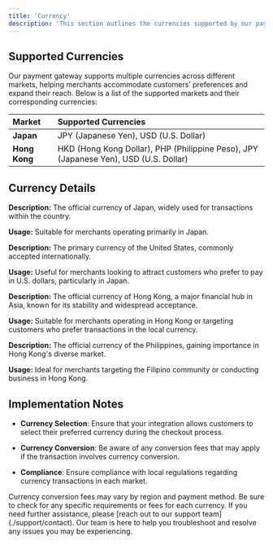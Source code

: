 ```yaml
---
title: 'Currency'
description: 'This section outlines the currencies supported by our payment gateway, enabling merchants to effectively process transactions in their target markets. Understanding the available currency options is crucial for optimizing the customer payment experience.'
---
```


## **Supported Currencies**

Our payment gateway supports multiple currencies across different markets, helping merchants accommodate customers’ preferences and expand their reach. Below is a list of the supported markets and their corresponding currencies:

| Market        | Supported Currencies                                         |
| :------------ | :----------------------------------------------------------- |
| **Japan**     | JPY (Japanese Yen), USD (U.S. Dollar)                        |
| **Hong Kong** | HKD (Hong Kong Dollar), PHP (Philippine Peso), JPY (Japanese Yen), USD (U.S. Dollar) |

## **Currency Details**

<Accordion title="JPY (Japanese Yen)">
  <p><strong>Description:</strong> The official currency of Japan, widely used for transactions within the country.</p>
  <p><strong>Usage:</strong> Suitable for merchants operating primarily in Japan.</p>
</Accordion>

<Accordion title="USD (U.S. Dollar)">
  <p><strong>Description:</strong> The primary currency of the United States, commonly accepted internationally.</p>
  <p><strong>Usage:</strong> Useful for merchants looking to attract customers who prefer to pay in U.S. dollars, particularly in Japan.</p>
</Accordion>

<Accordion title="HKD (Hong Kong Dollar)">
  <p><strong>Description:</strong> The official currency of Hong Kong, a major financial hub in Asia, known for its stability and widespread acceptance.</p>
  <p><strong>Usage:</strong> Suitable for merchants operating in Hong Kong or targeting customers who prefer transactions in the local currency.</p>
</Accordion>

<Accordion title="PHP (Philippine Peso)">
  <p><strong>Description:</strong> The official currency of the Philippines, gaining importance in Hong Kong's diverse market.</p>
  <p><strong>Usage:</strong> Ideal for merchants targeting the Filipino community or conducting business in Hong Kong.</p>
</Accordion>

## **Implementation Notes**

* **Currency Selection**: Ensure that your integration allows customers to select their preferred currency during the checkout process.

* **Currency Conversion**: Be aware of any conversion fees that may apply if the transaction involves currency conversion.

* **Compliance**: Ensure compliance with local regulations regarding currency transactions in each market.

<Note>
  Currency conversion fees may vary by region and payment method. Be sure to check for any specific requirements or fees for each currency.
</Note>

<Card title="Need Assistance?" icon="life-ring" href="/support/contact">
  If you need further assistance, please [reach out to our support team](./support/contact). Our team is here to help you troubleshoot and resolve any issues you may be experiencing.
</Card>